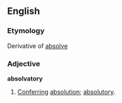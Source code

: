 ==English==

===Etymology===
Derivative of [[absolve]]
===Adjective===
'''absolvatory'''

#[[Conferring]] [[absolution]]; [[absolutory]].